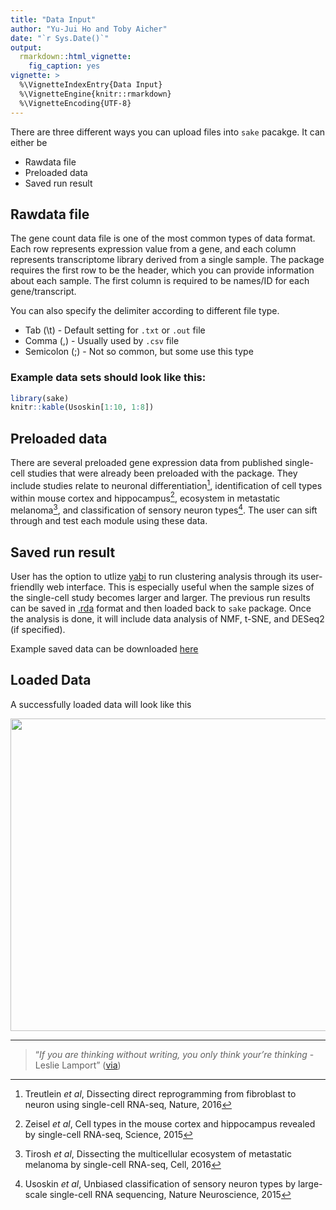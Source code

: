 ```yaml
---
title: "Data Input"
author: "Yu-Jui Ho and Toby Aicher"
date: "`r Sys.Date()`"
output: 
  rmarkdown::html_vignette:
    fig_caption: yes
vignette: >
  %\VignetteIndexEntry{Data Input}
  %\VignetteEngine{knitr::rmarkdown}
  %\VignetteEncoding{UTF-8}
---
```


There are three different ways you can upload files into `sake` pacakge. It can either be 

- Rawdata file 
- Preloaded data
- Saved run result

## Rawdata file

The gene count data file is one of the most common types of data format. Each row represents expression value from a gene, and each column represents transcriptome library derived from a single sample. The package requires the first row to be the header, which you can provide information about each sample. The first column is required to be names/ID for each gene/transcript. 

You can also specify the delimiter according to different file type.

- Tab (\\t) - Default setting for `.txt` or `.out` file
- Comma (,) - Usually used by `.csv` file
- Semicolon (;) - Not so common, but some use this type

### Example data sets should look like this: 

```r
library(sake)
knitr::kable(Usoskin[1:10, 1:8])
```

## Preloaded data

There are several preloaded gene expression data from published single-cell studies that were already been preloaded with the package. They include studies relate to neuronal differentiation^[Treutlein *et al*, Dissecting direct reprogramming from fibroblast to neuron using single-cell RNA-seq, Nature, 2016], identification of cell types within mouse cortex and hippocampus^[Zeisel *et al*, Cell types in the mouse cortex and hippocampus revealed by single-cell RNA-seq, Science, 2015], ecosystem in metastatic melanoma^[Tirosh *et al*, Dissecting the multicellular ecosystem of metastatic melanoma by single-cell RNA-seq, Cell, 2016], and classification of sensory neuron types^[Usoskin *et al*, Unbiased classification of sensory neuron types by large-scale single-cell RNA sequencing, Nature Neuroscience, 2015]. The user can sift through and test each module using these data.

## Saved run result

User has the option to utlize [yabi](https://demo.bsr.tools/yabi/login/?next=/yabi/) to run clustering analysis through its user-friendlly web interface. This is especially useful when the sample sizes of the single-cell study becomes larger and larger. The previous run results can be saved in [.rda](https://stat.ethz.ch/R-manual/R-devel/library/base/html/load.html) format and then loaded back to `sake` package. Once the analysis is done, it will include data analysis of NMF, t-SNE, and DESeq2 (if specified). 

Example saved data can be downloaded [here](https://)

## Loaded Data 

A successfully loaded data will look like this  

<img src="Figures/File.png" width="800px" height="500px" />

***

> "*If you are thinking without writing, you only think your're thinking* - Leslie Lamport"
([via](https://www.youtube.com/watch?v=-4Yp3j_jk8Q))
